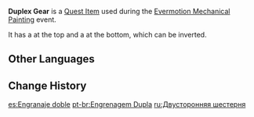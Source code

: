 {{Item Infobox
|id           = 101851
|image        = Item Duplex Gear.png
|type         = Quest Items
|group        = Event Items
|quality      = 2
|description  = A rather small duplex gear. Double the flanks, double the labor hours.
|event        = Evermotion Mechanical Painting
}}
'''Duplex Gear''' is a [[Quest Item]] used during the [[Evermotion Mechanical Painting]] event.

It has a {{Item|Small Gear}} at the top and a {{Item|Medium Gear}} at the bottom, which can be inverted.

==Other Languages==
{{Other Languages
|default_hidden = 1
|en      = Duplex Gear
|zhs     = 双层齿轮
|zhs_rm  = Shuāngcéng Chǐlún
|zht     = 雙層齒輪
|zht_rm  = Shuāngcéng Chǐlún
|ja      = ダブルギア
|ja_rm   = Daburu Gia
|ko      = 이중 톱니바퀴
|es      = Engranaje doble
|fr      = Engrenage double
|ru      = Двусторонняя шестерня
|th      = เฟืองสองชั้น
|th_rm   = 
|vi      = Bánh Răng Hai Tầng
|de      = Doppellagiges Zahnrad
|id      = Roda Gigi Ganda
|pt      = Engrenagem Dupla
}}

==Change History==
{{Change History|2.8}}

[[es:Engranaje doble]]
[[pt-br:Engrenagem Dupla]]
[[ru:Двусторонняя шестерня]]